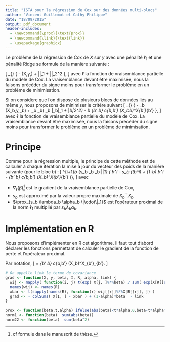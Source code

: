 ```yaml
---
title: "ISTA pour la régression de Cox sur des données multi-blocs"
author: "Vincent Guillemot et Cathy Philippe"
date: "18/09/2015"
output: pdf_document
header-includes: 
  - \newcommand{\prox}{\text{prox}}
  - \newcommand{\link}{\text{link}}
  - \usepackage{graphicx}
---
```


Le problème de la régression de Cox  de $X$ sur $y$ avec une pénalité $\ell_1$ et une pénalité Ridge se formule de la manière suivante :

\[
  \min_{\beta} \left\{ - \ell(X,y,\beta) + \alpha \|\beta\|_1 + \gamma \|\beta\|_2^2 \right\},
\]
avec $\ell$ la fonction de vraisemblance partielle du modèle de Cox. La vraisemblance devant être maximisée, nous la faisons précéder du signe moins pour transformer le problème en un problème de minimisation.

Si on considère que l'on dispose de plusieurs blocs de données liés au même $y$, nous proposons de minimiser le critère suivant
\[
  \min_{\beta} \left\{ - \sum_b \ell(X_b,y,\beta_b) + \sum_b \lambda_b\left( \alpha_b \|\beta_b\|_1 + \frac{1-\alpha_b}{2} \|\beta_b\|_2^2\right) 
   - \sum_b \sum_{b' \neq b} c_{b,b'} (X_b\beta_b)^\top X_{b'}\beta_{b'} \right\},
\]
avec $\ell$ la fonction de vraisemblance partielle du modèle de Cox. La vraisemblance devant être maximisée, nous la faisons précéder du signe moins pour transformer le problème en un problème de minimisation.

# Principe

Comme pour la régression multiple, le principe de cette méthode est de calculer à chaque itération la mise à jour du vecteur des poids de la manière suivante (pour le bloc $b$) :
\[
  \beta^{i+1}_b \leftarrow \prox_{s_b \lambda_b \alpha_b \|\cdot\|_1} \left(  \beta_b^i - s_b \left(\nabla_\ell (\beta_b^i) 
                        + (1-\alpha_b) \beta_b^i - \sum_{b' \neq b} c_{b,b'} (X_b)^\top X_{b'}\beta_{b'} \right)\right\},
\] 
avec

* $\nabla_\ell (\beta)$[^1] est le gradient de la vraisemblance partielle de Cox,
* $s_b$ est approximé par la valeur propre maximale de $X_b^\top X_b$,
* $\prox_{s_b \lambda_b \alpha_b \|\cdot\|_1}$ est l'opérateur proximal de la norm $\ell_1$ multiplié par $s_b \lambda_b \alpha_b$.

[^1]: cf formule dans le manuscrit de thèse.
[^2]: on ne sait pas déduire $s$ de manière explicite à partir de la constante de Lipschitz du gradient. On donne donc une valeur complètement arbitraire, et on va comparer avec une méthode adaptative. Normalement la méthode adaptative devrait ici montrer son intérêt !


# Implémentation en R

Nous proposons d'implémenter en R cet algorithme. Il faut tout d'abord déclarer les fonctions permettant de calculer le gradient de la fonction de perte et l'opérateur proximal.

Par notation, 
\[
  \link = \sum_{b' \neq b} c_{b,b'} (X_b)^\top X_{b'}\beta_{b'}.
\]

```r
# On appelle link le terme de covariance
grad <- function(X, y, beta, I, R, alpha, link) {
  wij <- mapply( function(i, j) t(exp( X[j, ]%*%beta) / sum( exp(X[R[[sprintf("R%i", i)]], ]%*%beta))), I, R)
  names(wij) <- names(R)
  xbar <- t(sapply(names(R), function(r) wij[[r]]%*%X[R[[r]], ]) )
  grad <- - colSums( X[I, ] - xbar ) + (1-alpha)*beta  - link
}

prox <- function(beta,t,alpha) ifelse(abs(beta)<t*alpha,0,beta-t*alpha*sign(beta))
norm1 <- function(beta)  sum(abs(beta))
norm22 <- function(beta)  sum(beta^2)
```
